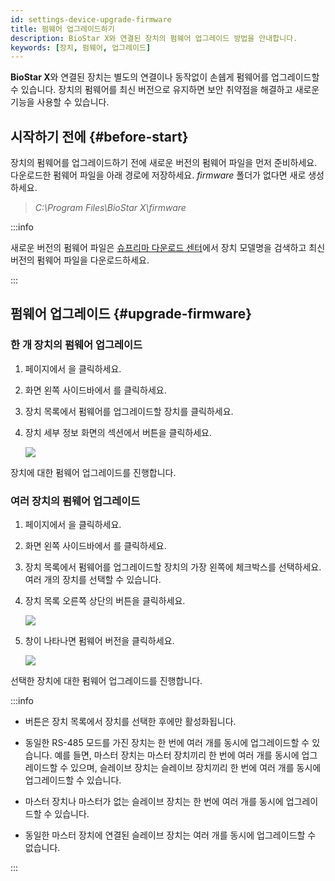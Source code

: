 ```yaml
---
id: settings-device-upgrade-firmware
title: 펌웨어 업그레이드하기
description: BioStar X와 연결된 장치의 펌웨어 업그레이드 방법을 안내합니다.
keywords: [장치, 펌웨어, 업그레이드]
---
```


**BioStar X**와 연결된 장치는 별도의 연결이나 동작없이 손쉡게 펌웨어를 업그레이드할 수 있습니다. 장치의 펌웨어를 최신 버전으로 유지하면 보안 취약점을 해결하고 새로운 기능을 사용할 수 있습니다.

## 시작하기 전에 {#before-start}

장치의 펌웨어를 업그레이드하기 전에 새로운 버전의 펌웨어 파일을 먼저 준비하세요. 다운로드한 펌웨어 파일을 아래 경로에 저장하세요. *firmware* 폴더가 없다면 새로 생성하세요.

> *C:\Program Files\BioStar X\firmware*

:::info

새로운 버전의 펌웨어 파일은 [슈프리마 다운로드 센터](https://download.supremainc.com)에서 장치 모델명을 검색하고 최신 버전의 펌웨어 파일을 다운로드하세요.

:::


## 펌웨어 업그레이드 {#upgrade-firmware}

### 한 개 장치의 펌웨어 업그레이드

1. <Cmd sid='shell.header.launcher' /> 페이지에서 <Cmd sid='shell.header.setting' />을 클릭하세요.

1. 화면 왼쪽 사이드바에서 <Cmd sid='setting.menu.device.root' />를 클릭하세요.

1. 장치 목록에서 펌웨어를 업그레이드할 장치를 클릭하세요.

1. 장치 세부 정보 화면의 <Cmd sid='device.info.information' product='2' /> 섹션에서 <Cmd sid='button.firmwareUpgrade' product='2' /> 버튼을 클릭하세요.

    <Image src='/img/biostarx-setting-device-info-upgrade-firmware.png' />

장치에 대한 펌웨어 업그레이드를 진행합니다.

### 여러 장치의 펌웨어 업그레이드

1. <Cmd sid='shell.header.launcher' /> 페이지에서 <Cmd sid='shell.header.setting' />을 클릭하세요.

1. 화면 왼쪽 사이드바에서 <Cmd sid='setting.menu.device.root' />를 클릭하세요.

1. 장치 목록에서 펌웨어를 업그레이드할 장치의 가장 왼쪽에 체크박스를 선택하세요. 여러 개의 장치를 선택할 수 있습니다.

1. 장치 목록 오른쪽 상단의 <Cmd sid='button.firmwareUpgrade' product='2' /> 버튼을 클릭하세요.

    <Image src='/img/biostarx-setting-device-upgrade-firmware.png' />

1. <Cmd sid='device.firmwareUpgrade' product='2' /> 창이 나타나면 펌웨어 버전을 클릭하세요.

    <Image src='/img/biostarx-setting-device-upgrade-firmware-popup.png' />

선택한 장치에 대한 펌웨어 업그레이드를 진행합니다.

:::info

* <Cmd sid='button.firmwareUpgrade' product='2' /> 버튼은 장치 목록에서 장치를 선택한 후에만 활성화됩니다.

* 동일한 RS-485 모드를 가진 장치는 한 번에 여러 개를 동시에 업그레이드할 수 있습니다. 예를 들면, 마스터 장치는 마스터 장치끼리 한 번에 여러 개를 동시에 업그레이드할 수 있으며, 슬레이브 장치는 슬레이브 장치끼리 한 번에 여러 개를 동시에 업그레이드할 수 있습니다.

* 마스터 장치나 마스터가 없는 슬레이브 장치는 한 번에 여러 개를 동시에 업그레이드할 수 있습니다.

* 동일한 마스터 장치에 연결된 슬레이브 장치는 여러 개를 동시에 업그레이드할 수 없습니다.

:::